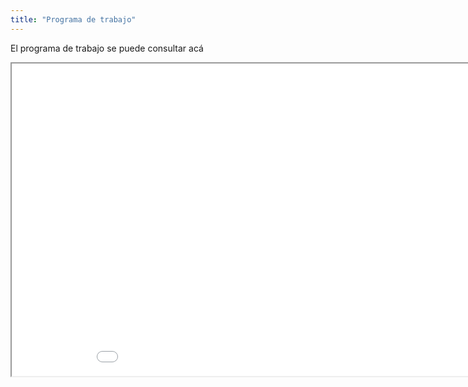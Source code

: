 ```yaml
---
title: "Programa de trabajo"
---
```


El programa de trabajo se puede consultar acá

<iframe src="./metoII2024_1.pdf" title="Plan de Trabajo" width="960" height="500">

</iframe>
